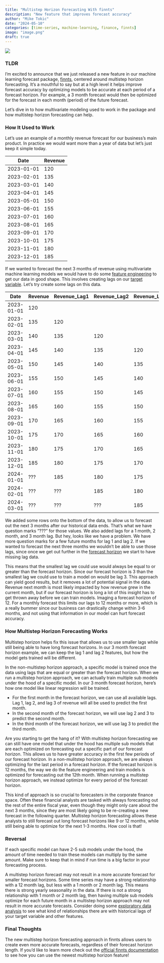 ```yaml
---
title: "Multistep Horizon Forecasting With finnts"
description: "New feature that improves forecast accuracy"
author: "Mike Tokic"
date: "2024-05-10"
categories: [time-series, machine-learning, finance, finnts]
image: "image.png"
draft: true
---
```


![](./image.png)

### TLDR

I'm excited to announce that we just released a new feature in our machine learning forecast package, [finnts](https://microsoft.github.io/finnts), centered around multistep horizon forecasting. It's a mouthful to say but at a high level it helps improve forecast accuracy by optimizing models to be accurate at each period of a forecast horizon. For example, a 3 month forecast would then be optimized for the forecast in each month (period) of the future forecast. 

Let's dive in to how multivariate modeling used to work in the package and how multistep horizon forecasting can help. 

### How It Used to Work

Let's use an example of a monthly revenue forecast for our business's main product. In practice we would want more than a year of data but let's just keep it simple today. 

| Date       | Revenue |
|------------|---------|
| 2023-01-01 | 120     |
| 2023-02-01 | 135     |
| 2023-03-01 | 140     |
| 2023-04-01 | 145     |
| 2023-05-01 | 150     |
| 2023-06-01 | 155     |
| 2023-07-01 | 160     |
| 2023-08-01 | 165     |
| 2023-09-01 | 170     |
| 2023-10-01 | 175     |
| 2023-11-01 | 180     |
| 2023-12-01 | 185     |

If we wanted to forecast the next 3 months of revenue using multivariate machine learning models we would have to do some [feature engineering](https://mftokic.github.io/posts/2024-05-01-time-series-features/) to get our data in good shape. This involves creating lags on our <span style="text-decoration: underline; cursor: help;" title="What we want to forecast, in this case Revenue.">target variable</span>. Let's try create some lags on this data. 

| Date       | Revenue | Revenue_Lag1 | Revenue_Lag2 | Revenue_Lag3 |
|------------|---------|--------------|--------------|--------------|
| 2023-01-01 | 120     |              |              |              |
| 2023-02-01 | 135     | 120          |              |              |
| 2023-03-01 | 140     | 135          | 120          |              |
| 2023-04-01 | 145     | 140          | 135          | 120          |
| 2023-05-01 | 150     | 145          | 140          | 135          |
| 2023-06-01 | 155     | 150          | 145          | 140          |
| 2023-07-01 | 160     | 155          | 150          | 145          |
| 2023-08-01 | 165     | 160          | 155          | 150          |
| 2023-09-01 | 170     | 165          | 160          | 155          |
| 2023-10-01 | 175     | 170          | 165          | 160          |
| 2023-11-01 | 180     | 175          | 170          | 165          |
| 2023-12-01 | 185     | 180          | 175          | 170          |
| 2024-01-01 | ???     | 185          | 180          | 175          |
| 2024-02-01 | ???     | ???          | 185          | 180          |
| 2024-03-01 | ???     | ???          | ???          | 185          |

We added some rows onto the bottom of the data, to allow us to forecast out the next 3 months after our historical data ends. That's what we have question marks "???" for those values. We also added lags for a 1 month, 2 month, and 3 month lag. But hey, looks like we have a problem. We have more question marks for a few future months for lag 1 and lag 2. If we wanted to forecast the next three months we wouldn't be able to use those lags, since once we get out further in the <span style="text-decoration: underline; cursor: help;" title="How far out we want to forecast, in this case we have a forecast horizon of 3">forecast horizon</span> we start to have missing lag data. 

This means that the smallest lag we could use would always be equal to or greater than the forecast horizon. Since our forecast horizon is 3 than the smallest lag we could use to train a model on would be lag 3. This approach can yield good results, but it removes a lot of potential signal in the data. Revenue next month is most likely impacted by how revenue grew in the current month, but if our forecast horizon is long a lot of this insight has to get thrown away before we can train models. Imaging a forecast horizon of 12. For a monthly forecast this limits our lags to 12 months or more, which is a really bummer since our business can drastically change within 3-6 months, and not using that information in our model can hurt forecast accuracy. 

### How Multistep Horizon Forecasting Works

Multistep horizon helps fix this issue that allows us to use smaller lags while still being able to have long forecast horizons. In our 3 month forecast horizon example, we can keep the lag 1 and lag 2 features, but how the model gets trained will be different. 

In the non-multistep horizon approach, a specific model is trained once the data using lags that are equal or greater than the forecast horizon. When we run a multistep horizon approach, we can actually train multiple sub models under the hood of a specific model. In our 3 month forecast horizon, here's how one model like linear regression will be trained. 

- For the first month in the forecast horizon, we can use all available lags. Lag 1, lag 2, and lag 3 of revenue will all be used to predict the first month. 
- In the second month of the forecast horizon, we will use lag 2 and 3 to predict the second month. 
- In the third month of the forecast horizon, we will use lag 3 to predict the third month. 

Are you starting to get the hang of it? With multistep horizon forecasting we can still have one model that under the hood has multiple sub models that are each optimized on forecasting out a specific part of our forecast horizon. This allows us to have greater accuracy in the first few periods of our forecast horizon. In a non-mulitstep horizon approach, we are always optimizing for the last period in a forecast horizon. If the forecast horizon is 12 months, the way we do the feature engineering and train models is optimized for forecasting out the 12th month. When running a multistep horizon approach, we instead optimize for every period of the forecast horizon. 

This kind of approach is so crucial to forecasters in the corporate finance space. Often these financial analysts are tasked with always forecasting out the rest of the entire fiscal year, even though they might only care about the next 3 months, since they are most likely going to be re-creating a new forecast in the following quarter. Multistep horizon forecasting allows these analysts to still forecast out long forecast horizons like 9 or 12 months, while still being able to optimize for the next 1-3 months. How cool is that! 

### Reversal

If each specific model can have 2-5 sub models under the hood, the amount of time needed to train these models can multiply by the same amount. Make sure to keep that in mind if run time is a big factor in your forecasting process.  

A multistep horizon forecast may not result in a more accurate forecast for smaller forecast horizons. Some time series may have a strong relationship with a 12 month lag, but less with a 1 month or 2 month lag. This means there is strong yearly seasonality in the data. If there is not a strong relationship with 1 month or 2 month lag, then having multiple sub models optimize for each future month in a multistep horizon approach may not result in more accurate forecasts. Consider doing some <span style="text-decoration: underline; cursor: help;" title="Data analysis that helps us better understand our historical data before we start feature engineering and training models.">exploratory data analysis</span> to see what kind of relationships there are with historical lags of your target variable and other features. 

### Final Thoughts

The new multistep horizon forecasting approach in finnts allows users to create even more accurate forecasts, regardless of their forecast horizon length. If you'd like to learn more check out the [official finnts documentation](https://microsoft.github.io/finnts/articles/models-used-in-finnts.html#multistep-horizon-models) to see how you can use the newest multistep horizon feature!